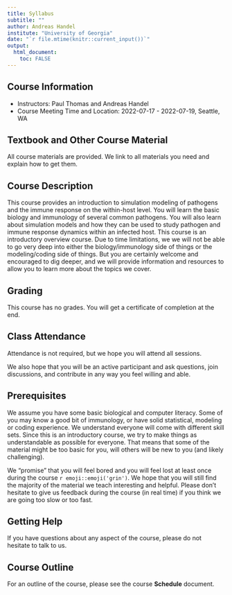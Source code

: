 ---
title: Syllabus
subtitle: ""
author: Andreas Handel
institute: "University of Georgia"
date: "`r file.mtime(knitr::current_input())`"
output: 
  html_document:
    toc: FALSE
---


## Course Information

* Instructors: Paul Thomas and Andreas Handel
* Course Meeting Time and Location: 2022-07-17 - 2022-07-19, Seattle, WA

## Textbook and Other Course Material

All course materials are provided. We link to all materials you need and explain how to get them.


## Course Description

This course provides an introduction to simulation modeling of pathogens and the immune response on the within-host level. You will learn the basic biology and immunology of several common pathogens. You will also learn about simulation models and how they can be used to study pathogen and immune response dynamics within an infected host. This course is an introductory overview course. Due to time limitations, we we will not be able to go very deep into either the biology/immunology side of things or the modeling/coding side of things. But you are certainly welcome and encouraged to dig deeper, and we will provide information and resources to allow you to learn more about the topics we cover.


## Grading

This course has no grades. You will get a certificate of completion at the end.


## Class Attendance

Attendance is not required, but we hope you will attend all sessions.

We also hope that you will be an active participant and ask questions, join discussions, and contribute in any way you feel willing and able.


## Prerequisites

We assume you have some basic biological and computer literacy. Some of you may know a good bit of immunology, or have solid statistical, modeling or coding experience. We understand everyone will come with different skill sets. Since this is an introductory course, we try to make things as understandable as possible for everyone. That means that some of the material might be too basic for you, will others will be new to you (and likely challenging). 

We "promise" that you will feel bored and you will feel lost at least once during the course `r emoji::emoji('grin')`. We hope that you will still find the majority of the material we teach interesting and helpful. Please don't hesitate to give us feedback during the course (in real time) if you think we are going too slow or too fast.


## Getting Help

If you have questions about any aspect of the course, please do not hesitate to talk to us. 


## Course Outline

For an outline of the course, please see the course __Schedule__ document. 

